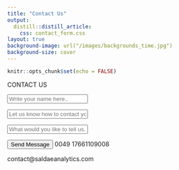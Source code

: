 ```yaml
---
title: "Contact Us"
output:
  distill::distill_article:
    css: contact_form.css
layout: true
background-image: url("/images/backgrounds_time.jpg")
background-size: cover
---
```


```r
knitr::opts_chunk$set(echo = FALSE)
```


<form class="form" name="contact" method="POST"  netlify-honeypot="bot-field" data-netlify="true">
  <h21>CONTACT US</h21>
  <p type="Name:"><input placeholder="Write your name here.."></input></p>
  <p type="Email:"><input placeholder="Let us know how to contact you back.." ></input></p>
  <p type="Message:"><input placeholder="What would you like to tell us.." required="required" ></input></p>
  <button>Send Message</button>
  <div2>
    <span2 class="fa fa-phone"></span2>0049 17661109008</p>
    <span2 class="fa fa-envelope-o"></span2> contact@saldaeanalytics.com </p>
  </div2>
</form>


<!-- :::puzzle -->
<!-- My content goes in here! -->
<!-- ::: -->